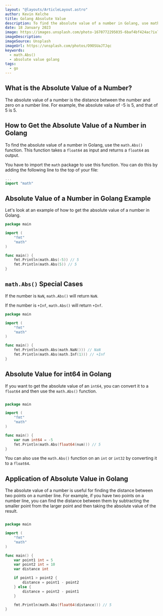 ```yaml
---
layout: "@layouts/ArticleLayout.astro"
author: Kevin Kelche
title: Golang Absolute Value
description: To find the absolute value of a number in Golang, use math. The Abs() function. This function takes a float64 as input and returns a float64 as output.
date: 18 January 2023
image: https://images.unsplash.com/photo-1670772295035-6baf4bf424ac?ixlib=rb-4.0.3&ixid=MnwxMjA3fDB8MHxwaG90by1wYWdlfHx8fGVufDB8fHx8&auto=format&fit=crop&w=928&q=80
imageDescription:
imageSource: Unsplash
imageUrl: https://unsplash.com/photos/O9OSUaJTJqc
keywords:
  - math.Abs()
  - absolute value golang
tags:
  - go
---
```



## What is the Absolute Value of a Number?

The absolute value of a number is the distance between the number and zero on a number line. For example, the absolute value of -5 is 5, and that of 5 is 5.

## How to Get the Absolute Value of a Number in Golang

To find the absolute value of a number in Golang, use the `math.Abs()` function. This function takes a `float64` as input and returns a `float64` as output.

You have to import the `math` package to use this function. You can do this by adding the following line to the top of your file:

```go
...
import "math"
```

## Absolute Value of a Number in Golang Example

Let's look at an example of how to get the absolute value of a number in Golang.

```go
package main

import (
    "fmt"
    "math"
)

func main() {
    fmt.Println(math.Abs(-5)) // 5
    fmt.Println(math.Abs(5)) // 5
}
```

## `math.Abs()` Special Cases

If the number is `NaN`, `math.Abs()` will return `NaN`.

If the number is `+Inf`, `math.Abs()` will return `+Inf`.

```go
package main

import (
    "fmt"
    "math"
)

func main() {
    fmt.Println(math.Abs(math.NaN())) // NaN
    fmt.Println(math.Abs(math.Inf(1))) // +Inf
}
```

## Absolute Value for int64 in Golang

If you want to get the absolute value of an `int64`, you can convert it to a `float64` and then use the `math.Abs()` function.

```go

package main

import (
    "fmt"
    "math"
)

func main() {
    var num int64 = -5
    fmt.Println(math.Abs(float64(num))) // 5
}
```

You can also use the `math.Abs()` function on an `int` or `int32` by converting it to a `float64`.

## Application of Absolute Value in Golang

The absolute value of a number is useful for finding the distance between two points on a number line. For example, if you have two points on a number line, you can find the distance between them by subtracting the smaller point from the larger point and then taking the absolute value of the result.

```go title="example.go"

package main

import (
    "fmt"
    "math"
)

func main() {
    var point1 int = 5
    var point2 int = 10
    var distance int

    if point1 > point2 {
        distance = point1 - point2
    } else {
        distance = point2 - point1
    }

    fmt.Println(math.Abs(float64(distance))) // 5
}
```

